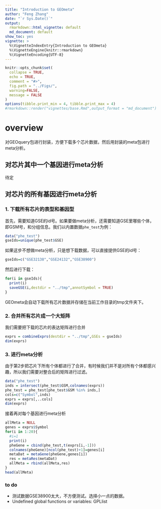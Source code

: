 ```yaml
---
title: "Introduction to GEOmeta"
author: "Feng Zhang"
date: "`r Sys.Date()`"
output:
  rmarkdown::html_vignette: default
  md_document: default
show_toc: yes
vignette: >
  %\VignetteIndexEntry{Introduction to GEOmeta} 
  %\VignetteEngine{knitr::rmarkdown} 
  %\VignetteEncoding{UTF-8}
---
```


```r
knitr::opts_chunk$set(
  collapse = TRUE,
  echo = TRUE,
  comment = "#>",
  fig.path = "../Figs/",
  warning=FALSE,
  message = FALSE
)
options(tibble.print_min = 4, tibble.print_max = 4)
#rmarkdown::render("vignettes/base.Rmd",output_format = "md_document")
```

# overview  
对GEOquery包进行封装，方便下载多个芯片数据，然后用封装的meta包进行meta分析。  

## 对芯片其中一个基因进行meta分析  
待定  

## 对芯片的所有基因进行meta分析  

### 1. 下载所有芯片的表型和基因型  
首先，需要知道GSE的id号。如果要做meta分析，还需要知道GSE里哪些个体，即GSM号，和分组信息。我们以内置数据`phe_test`为例：
```r
data("phe_test")
gseIds=unique(phe_test$GSE)
```
如果这步不想做meta分析，只是想下载数据，可以直接提供GSE的id号：
```r
gseIds=c("GSE32138","GSE24132","GSE38900")
```
然后进行下载：
```r
for(i in gseIds){
  print(i)
  saveGSE(i,destdir = "../tmp",annotSymbol = TRUE)
}

```
GEOmeta会自动下载所有芯片数据并存储在当前工作目录的tmp文件夹下。  


### 2. 合并所有芯片成一个大矩阵
我们需要把下载的芯片的表达矩阵进行合并
```r
exprs = combineExprs(destdir = "../tmp",GSEs = gseIds)
dim(exprs)
```

### 3. 进行meta分析
由于第2步把芯片下所有个体都进行了合并，有时候我们并不是对所有个体都感兴趣，所以我们需要对整合后的矩阵进行过滤。
```r
data("phe_test")
inds = intersect(phe_test$GSM,colnames(exprs))
phe_test = phe_test[phe_test$GSM %in% inds,]
cols=c("Symbol",inds)
exprs = exprs[,..cols]
dim(exprs)
```

接着再对每个基因进行meta分析
```r
allMeta = NULL
genes = exprs$Symbol
for(i in 1:20){
  #i=1
  print(i)
  pheGene = cbind(phe_test,t(exprs[i,-1]))
  colnames(pheGene)[ncol(phe_test)+1]=genes[i]
  metaDat = metaGene(pheGene,genes[i])
  res = metaRes(metaDat)
  allMeta = rbind(allMeta,res)
}
head(allMeta)
```


### to do
- 测试数据GSE38900太大，不方便测试。选择小一点的数据。  
- Undefined global functions or variables:    GPLlist
